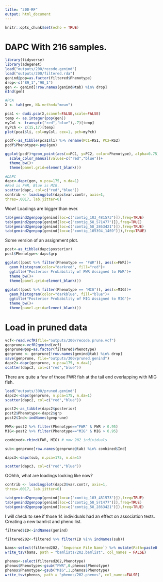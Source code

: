 ```yaml
---
title: "300-RF"
output: html_document
---
```


```r
knitr::opts_chunk$set(echo = TRUE)
```

# DAPC With 216 samples.


```r
library(tidyverse)
library(adegenet)
load("outputs/200/recode.genind")
load("outputs/200/filtered.rda")
genind@pop=as.factor(filtered$Phenotype)
drop<-c("89_1","90_1")
gen <- genind[!row.names(genind@tab) %in% drop]
nInd(gen)

#PCA
X <- tab(gen, NA.method="mean")

pca1 <- dudi.pca(X,scannf=FALSE,scale=FALSE)
temp <- as.integer(pop(gen))
myCol <- transp(c("red","blue"),.7)[temp]
myPch <- c(15,17)[temp]
plot(pca1$li, col=myCol, cex=1, pch=myPch)

pcdf<-as_tibble(pca1$l1) %>% rename(PC1=RS1, PC2=RS2)
pcdf$Phenotype<-pop(gen)

ggplot(pcdf)+geom_point(aes(x=PC1, y=PC2, color=Phenotype), alpha=0.75)+
  scale_color_manual(values=c("red","blue"))+
  theme_bw()+
  theme(panel.grid=element_blank())
  
#DAPC
dapc<-dapc(gen, n.pca=175, n.da=1)
#Red is FWR, Blue is MIG.    
scatter(dapc, col=c("red","blue"))
contrib <- loadingplot(dapc$var.contr, axis=1,
thres=.0017, lab.jitter=0)
```

Wow! Loadings are bigger than ever.

```r
tab(genind2genpop(genind[loc=c("contig_103_481573")]),freq=TRUE)
tab(genind2genpop(genind[loc=c("contig_58_571477")]),freq=TRUE)
tab(genind2genpop(genind[loc=c("contig_58_2863421")]),freq=TRUE)
tab(genind2genpop(genind[loc=c("contig_105394_1469")]),freq=TRUE)
```

Some version of an assignment plot.    
```r
post<-as_tibble(dapc$posterior)
post$Phenotype<-dapc$grp

ggplot((post %>% filter(Phenotype == "FWR")), aes(x=FWR))+
  geom_histogram(color="darkred", fill="red")+
  ggtitle("Posterior Probability of FWR Assigned to FWR")+
  theme_bw()+
  theme(panel.grid=element_blank())
  
ggplot((post %>% filter(Phenotype == "MIG")), aes(x=MIG))+
  geom_histogram(color="darkblue", fill="blue")+
  ggtitle("Posterior Probability of MIG Assigned to MIG")+
  theme_bw()+
  theme(panel.grid=element_blank())

```

# Load in pruned data

```r
vcf<-read.vcfR(file="outputs/200/recode.prune.vcf")
genprune<-vcfR2genind(vcf)
genprune@pop=as.factor(filtered$Phenotype)
genprune <- genprune[!row.names(genind@tab) %in% drop]
save(genprune, file="outputs/300/pruned.genind")
dapc2<-dapc(genprune, n.pca=175, n.da=1)
scatter(dapc2, col=c("red","blue"))
```

There are quite a few of those FWR fish at the tail end overlapping with MIG fish.
```r
load("outputs/300/pruned.genind")
dapc2<-dapc(genprune, n.pca=175, n.da=1)
scatter(dapc2, col=c("red","blue"))

post2<-as_tibble(dapc2$posterior)
post2$Phenotype<-dapc2$grp
post2$Ind<-indNames(genprune)

FWR<-post2 %>% filter(Phenotype=="FWR" & FWR > 0.95)
MIG<-post2 %>% filter(Phenotype=="MIG" & MIG > 0.95)

combined<-rbind(FWR, MIG) # now 202 individuals

sub<-genprune[row.names(genprune@tab) %in% combined$Ind]

dapc3<-dapc(sub, n.pca=175, n.da=1)

scatter(dapc3, col=c("red","blue"))

```

OOhhh, what are loadings looking like now?

```r
contrib <- loadingplot(dapc3$var.contr, axis=1,
thres=.0017, lab.jitter=0)

tab(genind2genpop(genind[loc=c("contig_103_481573")]),freq=TRUE)
tab(genind2genpop(genind[loc=c("contig_58_571477")]),freq=TRUE)
tab(genind2genpop(genind[loc=c("contig_58_2863421")]),freq=TRUE)

```

I will check to see if those 14 individuals had an effect on association tests. Creating a new bamlist and pheno list.

```r

filtered$ID<-indNames(genind)

filtered202<-filtered %>% filter(ID %in% indNames(sub))

bams<-select(filtered202, `Sequence File Name`) %>% mutate(Path=paste0("bams/",`Sequence File Name`,".sort-n.fixmate-m.sort.markdup-r.bam")) %>% select(Path)
write_tsv(bams, path = "bamlists/202.bamlist", col_names = FALSE)

phenos<-select(filtered202,Phenotype)
phenos$Phenotype<-gsub("FWR",0,phenos$Phenotype)
phenos$Phenotype<-gsub("MIG",1,phenos$Phenotype)
write_tsv(phenos, path = "phenos/202.phenos", col_names=FALSE)

```
